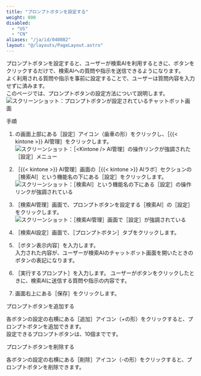 ```yaml
---
title: "プロンプトボタンを設定する"
weight: 800
disabled:
  - "US"
  - "CN"
aliases: "/ja/id/040882"
layout: "@/layouts/PageLayout.astro"
---
```



プロンプトボタンを設定すると、ユーザーが検索AIを利用するときに、ボタンをクリックするだけで、検索AIへの質問や指示を送信できるようになります。  
よく利用される質問や指示を事前に設定することで、ユーザーは質問内容を入力せずに済みます。  
このページでは、プロンプトボタンの設定方法について説明します。  
<Img src="/k/img-ja/search_prefs_prompt_button_01.png" alt="スクリーンショット：プロンプトボタンが設定されているチャットボット画面" />

<Heading level={2} id="assist_settings_search_prefs_prompt_button_10">手順</Heading>

1. <Kintone />の画面上部にある［設定］アイコン（歯車の形）をクリックし、［{{< kintone >}} AI管理］をクリックします。  
   <Img src="/k/img-ja/ai_enable_01.png" alt="スクリーンショット：［<Kintone /> AI管理］の操作リンクが強調された［設定］メニュー" />

1. ［{{< kintone >}} AI管理］画面の［{{< kintone >}} AIラボ］セクションの［検索AI］という機能名の下にある［設定］をクリックします。  
   <Img src="/k/img-ja/assist_ceate_01.png" alt="スクリーンショット：［検索AI］という機能名の下にある［設定］の操作リンクが強調されている" />

1. ［検索AI管理］画面で、プロンプトボタンを設定する［検索AI］の［設定］をクリックします。  
   <Img src="/k/img-ja/search_prefs_change_01.png" alt="スクリーンショット：［検索AI管理］画面で［設定］が強調されている" />

1. ［検索AI設定］画面で、［プロンプトボタン］タブをクリックします。

1. ［ボタン表示内容］を入力します。  
   入力された内容が、ユーザーが検索AIのチャットボット画面を開いたときのボタンの表記になります。

1. ［実行するプロンプト］を入力します。
   ユーザーがボタンをクリックしたときに、検索AIに送信する質問や指示の内容です。

1. 画面右上にある［保存］をクリックします。

<Heading level={2} id="assist_settings_search_prefs_prompt_button_20">プロンプトボタンを追加する</Heading>

各ボタンの設定の右横にある［追加］アイコン（+の形）をクリックすると、プロンプトボタンを追加できます。  
設定できるプロンプトボタンは、10個までです。

<Heading level={2} id="assist_settings_search_prefs_prompt_button_30">プロンプトボタンを削除する</Heading>

各ボタンの設定の右横にある［削除］アイコン（-の形）をクリックすると、プロンプトボタンを削除できます。
